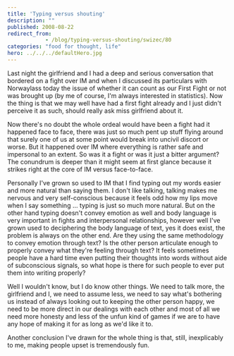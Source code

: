 ```yaml
---
title: 'Typing versus shouting'
description: ""
published: 2008-08-22
redirect_from: 
            - /blog/typing-versus-shouting/swizec/80
categories: "food for thought, life"
hero: ../../../defaultHero.jpg
---
```


Last night the girlfriend and I had a deep and serious conversation that bordered on a fight over IM and when I discussed its particulars with Norwaylass today the issue of whether it can count as our First Fight or not was brought up (by me of course, I'm always interested in statistics). Now the thing is that we may well have had a first fight already and I just didn't perceive it as such, should really ask miss girlfriend about it.

Now there's no doubt the whole ordeal would have been a fight had it happened face to face, there was just so much pent up stuff flying around that surely one of us at some point would break into uncivil discort or worse. But it happened over IM where everything is rather safe and impersonal to an extent. So was it a fight or was it just a bitter argument? The conundrum is deeper than it might seem at first glance because it strikes right at the core of IM versus face-to-face.

Personally I've grown so used to IM that I find typing out my words easier and more natural than saying them. I don't like talking, talking makes me nervous and very self-conscious because it feels odd how my lips move when I say something ... typing is just so much more natural. But on the other hand typing doesn't convey emotion as well and body language is very important in fights and interpersonal relationships, however well I've grown used to deciphering the body language of text, yes it does exist, the problem is always on the other end. Are they using the same methodology to convey emotion through text? Is the other person articulate enough to properly convey what they're feeling through text? It feels sometimes people have a hard time even putting their thoughts into words without aide of subconscious signals, so what hope is there for such people to ever put them into writing properly?

Well I wouldn't know, but I do know other things. We need to talk more, the girlfriend and I, we need to assume less, we need to say what's bothering us instead of always looking out to keeping the other person happy, we need to be more direct in our dealings with each other and most of all we need more honesty and less of the unfun kind of games if we are to have any hope of making it for as long as we'd like it to.

Another conclusion I've drawn for the whole thing is that, still, inexplicably to me, making people upset is tremendously fun.
